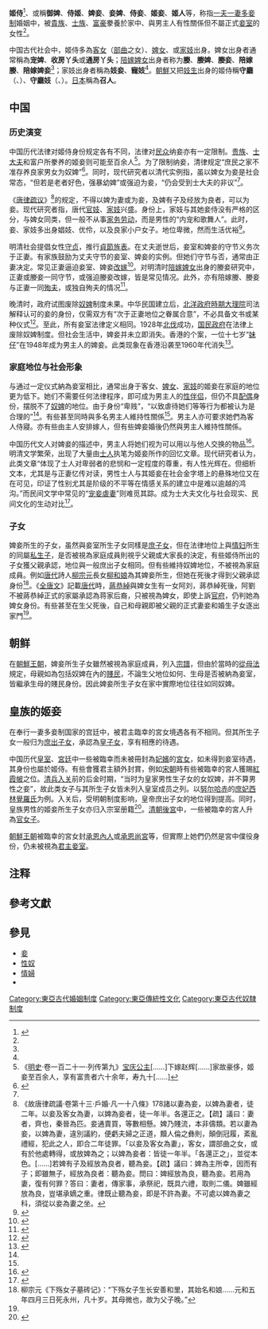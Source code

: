 '''姬侍'''<ref name="性文化">{{Cite book | author = 劉達臨 | title = 中國古代性文化 | location = 中華人民共和國 | publisher = 寧夏人民出版社 | date = 1993年9月 | ISBN = 7-227-00935-1}}</ref>{{Rp|430}}、或稱'''御婢'''、'''侍姬'''、'''婢妾'''、'''妾婢'''、'''侍妾'''、'''姬妾'''、'''姬人'''等，称指[[一夫一妻多妾制|一夫一妻多妾制]]婚姻中，被[[貴族|貴族]]、[[士族|士族]]、[[富豪|富豪]]豢養於家中、與男主人有性關係但不屬正式[[妾室|妾室]]的女性<ref name="性文化" />{{Rp|430—436}}。

中国古代社会中，姬侍多為[[客女|客女]]（[[部曲|部曲]]之女）、[[婢女|婢女]]、或[[家妓|家妓]]出身。婢女出身者通常稱為'''宠婢'''、'''收房丫头'''或'''通房丫头'''；[[陪嫁婢女|陪嫁婢女]]出身者称为'''媵'''、'''媵婢'''、'''媵妾'''、'''陪嫁媵'''、'''陪嫁婢妾'''<ref name=aa3/>{{Rp|135—137}}；家妓出身者稱為'''妓妾'''、'''寵妓'''<ref name="性文化" />{{Rp|508—512}}。[[朝鮮_(稱謂)|朝鮮]]又把[[妓生|妓生]]出身的姬侍稱'''守廳'''（{{lang-ko|수청}}、{{lang|ko|守廳}}）、'''守廳妓'''（{{lang-ko|수청기}}、{{lang|ko|守廳}}）。[[日本|日本]]稱為'''召人'''。

== 中国 ==

=== 历史演变 ===

中国历代法律对姬侍身份规定各有不同，法律对[[民众|民众]]纳妾亦有一定限制。[[贵族|贵族]]、[[士大夫|士大夫]]和富户所豢养的姬妾则可能至百余人<ref>《[[明史|明史]]·卷一百二十一·列传第九》[[寶慶公主|宝庆公主]][……]下嫁赵辉[……]家故豪侈，姬妾至百余人，享有富贵者六十余年，寿九十[……]</ref>。为了限制纳妾，清律规定“庶民之家不准存养良家男女为奴婢”<ref>{{Cite web |url=http://rmfyb.chinacourt.org/paper/html/2012-03/30/content_42628.htm |title=婢妾在清代法律中的地位 ——从袭人和平儿身世谈起 |accessdate=2015-12-24 |author=徐晴 |date=2012-03-30 |work= |publisher= |language=Zh-hans |archive-date=2016-03-04 |archive-url=https://web.archive.org/web/20160304110244/http://rmfyb.chinacourt.org/paper/html/2012-03/30/content_42628.htm |dead-url=no }}</ref>。同时，现代研究者以清代实例指，虽以婢女为妾是社会常态，“但若是老者好色，强暴幼婢”或强迫为妾，“仍会受到士大夫的非议”<ref name="aa2"/>{{Rp|98}}。

《[[唐律疏议|唐律疏议]]》<ref>《故唐律疏議·卷第十三·戶婚·凡一十八條》178諸以妻為妾，以婢為妻者，徒二年。以妾及客女為妻，以婢為妾者，徒一年半。各還正之。【疏】議曰：妻者，齊也，秦晉為匹。妾通賣買，等數相懸。婢乃賤流，本非儔類。若以妻為妾，以婢為妻，違別議約，便虧夫婦之正道，黷人倫之彝則，顛倒冠履，紊亂禮經，犯此之人，即合二年徒罪。「以妾及客女為妻」，客女，謂部曲之女，或有於他處轉得，或放婢為之；以婢為妾者：皆徒一年半。「各還正之」，並從本色。[……]若婢有子及經放為良者，聽為妾。【疏】議曰：婢為主所幸，因而有子；即雖無子，經放為良者：聽為妾。問曰：婢經放為良，聽為妾。若用為妻，復有何罪？答曰：妻者，傳家事，承祭祀，既具六禮，取則二儀。婢雖經放為良，豈堪承嫡之重。律既止聽為妾，即是不許為妻。不可處以婢為妻之科，須從以妾為妻之坐。</ref>的规定，不得以婢为妻或为妾，及婢有子及经放为良者，可以为妾。现代研究者指，唐代[[官妓|官妓]]、[[家妓|家妓]]兴盛。身份上，家妓与其她妾侍没有严格的区分，与婢女同类，但一般不从事[[家務|家务劳动]]，而是男性的“内宠和歌舞人”。此时，妾、家妓多出身娼妓、优伶，以及良家小户女子。地位卑微，然而生活优裕<ref>{{Cite journal|last = 
|first = 
|author =张琰琰
|coauthors = 
|date =2004
|year = 
|month = 
|title =《唐代妾侍问题研究综述》
|journal =唐都学刊
|volume = 
|issue = 2004年第2期
|pages =38—43 
|publisher =西安文理学院
|location = 陕西省西安市
|issn = 1001-0300
|pmid = 
|doi = 
|bibcode = 
|oclc =
|id = 
|url =http://www.cqvip.com/QK/90405X/200402/9459745.html
|language =Zh-hans
}}</ref>{{Rp|40}}。

明清社会提倡女性[[守贞|守贞]]，推行[[貞節旌表|貞節旌表]]。在丈夫逝世后，妾室和婢妾的守节义务次于正妻。有家族鼓励为丈夫守节的妾室、婢妾的实例。但她们守节与否，通常由正妻决定。常见正妻逼迫妾室、婢妾[[改嫁|改嫁]]<ref name="aa2">{{Cite journal|last = 
|first = 
|author =程郁
|coauthors = 
|date =2010
|year = 
|month = 
|title =《中国蓄妾习俗反映的士大夫矛盾心态》
|journal =河南大学学报（社会科学版） 
|volume = 
|issue =2010年第4期
|pages =93—100
|publisher =河南大学
|location =河南省开封市
|issn = 1000-5242
|pmid = 
|doi = 
|bibcode = 
|oclc =
|id = 
|url =http://www.cnki.com.cn/Article/CJFDTotal-HNDS201004016.htm
|language =Zh-hans
}}</ref>{{Rp|97、98}}。对明清时[[陪嫁婢女|陪嫁婢女]]出身的媵妾研究中，正妻或媵妾一同守节，或强迫媵妾改嫁，皆是常见情况。此外，亦有陪嫁媵、媵妾与正妻一同[[殉夫|殉夫]]，或独自殉夫的情况<ref name="aa3">{{Cite journal|last = 
|first = 
|author =孔令彬
|coauthors = 
|date =2010
|year = 
|month = 
|title =《特殊的“家人”:明清列女传中的“媵”》
|journal =山西师大学报(社会科学版)
|volume = 
|issue =2010第2期
|pages =135—139
|publisher =山西师范大学
|location =山西省临汾市
|issn =1001-5957
|pmid = 
|doi = 
|bibcode = 
|oclc =
|id = 
|url =http://www.cqvip.com/Main/Detail.aspx?id=33300474
|language =Zh-hans
}}</ref>{{Rp|135—137}}。

晚清时，政府试图废除[[奴婢|奴婢]]制度未果。中华民国建立后，[[北洋政府時期|北洋政府時期]][[大理院_(中华民国)|大理院]]司法解释认可的妾的身份，仅需双方有“次于正妻地位之眷属合意”，不必具备文书或某种仪式<ref>{{Cite journal
|last =
|first =
|author =程郁
|coauthors =
|date =2002
|year =
|month =
|title =《民国时期妾的法律地位及其变迁》
|journal =史林
|volume =
|issue =2002年第2期
|pages =74—83
|publisher =上海社会科学院历史研究所
|location =上海市
|issn =1007-1873
|pmid =
|doi =
|bibcode =
|oclc =
|id =
|url =http://www.cqvip.com/Main/Detail.aspx?id=11396151
|language =Zh-hans
|quote =大理院民国七年上字186号（P361）曰：“妾与家长间名分之成立，应具备如何要件，在现行法律并无规定明文，依据条理正当解释，须其家长有认该女为自己正妻以外之配偶而列为家属之意思；而妾之方面，则须有入其家长之家为次于正妻地位之眷属之合意，始得认该女其家长法律上之妾。”大理院民国五年上字1534号（P361）曰：“法律上并未限制其须备何种方式。”则这一契约成立的要件是双方有“次于正妻地位之眷属合意”即可，而不必具备文书或某种仪式[……]
|access-date =2021-06-11
|archive-date =2021-04-10
|archive-url =https://web.archive.org/web/20210410200327/http://www.cqvip.com/Main/Detail.aspx?id=11396151
}}</ref>{{Rp|76}}。至此，所有妾室法律定义相同。1928年[[國民革命軍北伐|北伐]]成功，[[国民政府|国民政府]]在法律上废除奴婢制度。但社会生活中，婢妾并未立即消失。香港的个案，一位十七岁“[[妹仔|妹仔]]”在1948年成为男主人的婢妾。此类现象在香港沿袭至1960年代消失<ref name="aa1">{{Cite book
|author=丁乃非
|others=金宜蓁譯
|last=
|first=
|date=2007-06-00
|title=罔両問景：酷兒閱讀攻略
|chapter=看／不見疊影：家務與性工作中的婢妾身形
|url=http://sex.ncu.edu.tw/publication/book_common_32.html
|location=臺灣·桃園市中壢區
|publisher=性／別研究室
|page=
|isbn=978-986-00-9939-3
|author-link=
|quote=
|language=Zh-hant
|access-date=2021-07-05
|archive-date=2020-07-19
|archive-url=https://web.archive.org/web/20200719093245/http://sex.ncu.edu.tw/publication/book_common_32.html
|dead-url=no
}}</ref>{{Rp|255}}。

=== 家庭地位与社会形象 ===

与通过一定仪式納為妾室相比，通常出身于客女、[[婢女|婢女]]、[[家妓|家妓]]的姬妾在家庭的地位更为低下。她们不需要任何法律程序，即可成为男主人的[[性伴侣|性伴侣]]，但仍不具[[配偶|配偶]]身份，摆脱不了[[奴婢|奴婢]]的地位。由于身份“卑贱”，“以致虐待她们等等行为都被认为是合理的”<ref name=aa1/>{{Rp|250}}。有些甚至同時與多名男主人維持性關係<ref name="性文化" />{{Rp|430—436}}。男主人亦可要求她們為客人侍寢。亦有些由主人安排嫁人，但有些婢妾婚後仍然與男主人維持性關係。

中国历代文人对婢妾的描述中，男主人将她们视为可以用以与他人交换的物品<ref>{{Cite web |url=http://www.ycwb.com/ePaper/ycwb/html/2011-12/07/content_1273835.htm |title=婢妾的身价 |accessdate=2015-12-24 |author=王东峰 |date=2011-12-07 |work= |publisher=羊城晚报数字报 |language=Zh-hans |deadurl=yes |archiveurl=https://web.archive.org/web/20111208102428/http://www.ycwb.com/ePaper/ycwb/html/2011-12/07/content_1273835.htm |archivedate=2011-12-08 }}</ref>。明清文学繁荣，出现了大量由[[士人|士人]]执笔为姬妾所作的回忆文章。现代研究者认为，此类文章“体现了士人对卑弱者的悲悯和一定程度的尊重，有人性光辉在。但细析文本，尤其是与正妻忆传对读，男性士人与其姬妾在社会金字塔上的悬殊地位又在在可见，印证了性别尤其是阶级的不平等在情感关系的建立中是难以逾越的鸿沟。”而民间文学中常见的“[[宠妾虐妻|宠妾虐妻]]”则难觅其踪。成为士大夫文化与社会现实、民间文化的生动对比<ref>{{Cite journal|last = 
|first = 
|author =石晓玲
|coauthors = 
|date =2020
|year = 
|month = 
|title =《从姬妾忆传文看明清士人心态》
|journal =河北师范大学学报（哲学社会科学版）
|volume = 
|issue = 2020年01期
|pages =119—126 
|publisher =河北师范大学
|location = 河北省石家庄市
|issn = 1000-5587
|pmid = 
|doi = 
|bibcode = 
|oclc =
|id = 
|url =https://d.wanfangdata.com.cn/periodical/hbsfdxxb-zxshkxb202001013
|language =Zh-hans
}}</ref>{{Rp|119}}。

===子女===

婢妾所生的子女，虽然與妾室所生子女同樣是[[庶子女|庶子女]]，但在法律地位上與[[情妇|情妇]]所生的同屬[[私生子|私生子]]，是否被視為家庭成員則視乎父親或大家長的決定，有些姬侍所出的子女獲父親承認，地位與一般庶出子女相同。但有些維持奴婢地位，不被視為家庭成員。例如[[唐代|唐代]]詩人[[柳宗元|柳宗元]]長女[[柳和娘|柳和娘]]為其婢妾所生，但她在死後才得到父親承認身份<ref>柳宗元《下殇女子墓砖记》：“下殇女子生长安善和里，其始名和娘……元和五年四月三日死永州，凡十岁。其母微也，故为父子晚。”</ref>。《[[全唐文|全唐文]]》記載[[唐代|唐代]]時，[[蔣恭綽|蔣恭綽]]與婢女生有一女阿刘，蔣恭綽死後，阿劉不被蔣恭綽正式的家屬承認為蒋家后裔，只被視為婢女，即使上訴[[衙門|官府]]，仍判她為婢女身份。有些甚至在生父死後，自己和母親即被父親的正式妻妾和婚生子女逐出家門<ref name="性文化" />{{Rp|430—436}}。

== 朝鲜 ==

在[[朝鮮王朝|朝鮮王朝]]，婢妾所生子女雖然被視為家庭成員，列入[[宗譜|宗譜]]，但由於當時的[[從母法|從母法]]規定，母親如為包括奴婢在內的[[賤民|賤民]]，不論生父地位如何、生母是否被納為妾室，皆繼承生母的賤民身份。因此婢妾所生子女在家中實際地位往往如同奴婢。

== 皇族的姬妾 ==

在奉行一妻多妾制国家的宫廷中，被君主臨幸的宮女境遇各有不相同。但其所生子女一般归为[[庶出子女|庶出子女]]，承認為[[皇子|皇子]][[皇女|女]]，享有相應的待遇。

中国历代[[皇室|皇室]]、[[宮廷|宮廷]]中一些被臨幸而未被冊封為[[妃嬪|妃嬪]]的[[宮女|宮女]]，如未得到妾室待遇，其身份也屬於姬侍。有些會獲君主額外封賞，例如[[宋朝|宋朝]]時有些被臨幸的宮人獲賜[[紅霞帔|紅霞帔]]之位。[[清兵入关|清兵入关]]前的后金时期，“当时为皇家男性生子女的女奴婢，并不算男性之妾”，故此类女子与其所生子女皆未列入皇室成员之列。以[[努尔哈赤|努尔哈赤]]的[[庶妃西林覺羅氏|庶妃西林覺羅氏]]为例。入关后，受明朝制度影响，皇帝庶出子女的地位得到提高。同时，皇族男性的姬妾所生子女亦归入宗室册籍<ref>{{Cite journal|quotes = 
|author = 杜家骥
|year =2005
|title =《清朝满族的皇家宗法与其皇位继承制度》
|journal =  清史研究
|issue =2005年01期
|publisher = 中国人民大学清史研究所
|location =  北京市
|issn =1002-8587
|url = http://gb.oversea.cnki.net/KCMS/detail/detail.aspx?filename=QSYJ200501003&dbcode=CJFD&dbname=CJFD2005
|language = Zh-hans
}}</ref>{{Rp|37—38}}。[[清朝後宮|清朝後宮]]中，一些被臨幸的宮人升為[[官女子|官女子]]。

[[朝鮮王朝|朝鮮王朝]]被臨幸的宮女封[[承恩內人|承恩內人]]或[[承恩尚宮|承恩尚宮]]等，但實際上她們仍然是宮中僕役身份，仍未被視為[[君主妾室|君主妾室]]。

== 注释 ==

{{notelist}}

==參考文獻==

{{Reflist|25em}}

==參見==
*[[妾|妾]]
*[[性奴|性奴]]
*[[情婦|情婦]]
*{{link-en|嬖人|Favourite}}

[[Category:東亞古代婚姻制度|Category:東亞古代婚姻制度]]
[[Category:東亞傳統性文化|Category:東亞傳統性文化]]
[[Category:東亞古代奴隸制度|Category:東亞古代奴隸制度]]